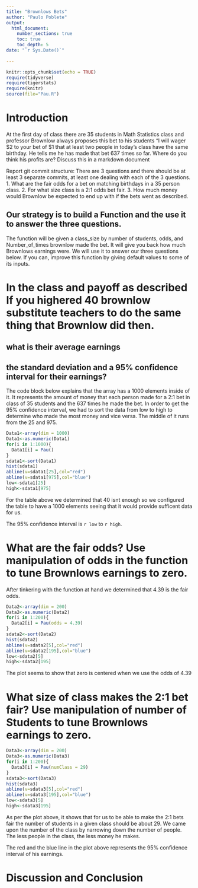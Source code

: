 ```yaml
---
title: "Brownlows Bets"
author: "Paulo Poblete"
output: 
  html_document:
    number_sections: true
    toc: true
    toc_depth: 5
date: "`r Sys.Date()`"    
    
---
```

```r
knitr::opts_chunk$set(echo = TRUE)
require(tidyverse)
require(tigerstats)
require(knitr)
source(file="Pau.R")
```


<!-- We recommend you use git branches -- create a separate branch for each major section i.e. Introduction, Methods, Results, Inferential Results, and Discussion and Conclusions - leave the YAML block untouched until the final merge where you put in your own name !-->

# Introduction

<!--In this section you explain what you are trying to show.  Where did the data come from?  What is the research or other question you are trying to answer?!-->

 At the first day of class there are 35 students in Math Statistics class and professor Brownlow always proposes this bet to his students "I will wager $2 to your bet of $1 that at least two people in today's class have  the same birthday.  He tells me he has made that bet 637 times so far. Where do you think his profits are? Discuss this in a markdown document
 
Report git commit structure:
There are 3 questions and there should be at least 3 separate commits, at least one dealing with each of the 3 questions.
1. What are the fair odds for a bet on matching birthdays in a 35 person class.
2. For what size class is a 2:1 odds bet fair.
3. How much money would Brownlow be expected to end up with if the bets went as described.

## Our strategy is to build a Function and the use it to answer the three questions. 

The function will be given a class_size by number of students, odds, and Number_of_times brownlow made the bet.  It will give you back how much Brownlows earnings were. We will use it to answer our three questions below. If you can, improve this function by giving default values to some of its inputs. 

# In the class and payoff as described  If you highered 40 brownlow substitute teachers to do the same thing that Brownlow did then.
## what is their average earnings
## the standard deviation and a 95% confidence interval for their earnings?
  
<!--Explain and display your method of coming up with a 95% confidence interval of  professor Brownlows winnings (or losings)--> 

The code block below explains that the array has a 1000 elements inside of it. It represents the amount of money that each person made for a 2:1 bet in class of 35 students and the 637 times he made the bet. In order to get the 95% confidence interval, we had to sort the data from low to high to determine who made the most money and vice versa. The middle of it runs from the 25 and 975. 

```r
Data1<-array(dim = 1000)
Data1<-as.numeric(Data1)
for(i in 1:1000){
  Data1[i] = Pau()
}
sdata1<-sort(Data1)
hist(sdata1)
abline(v=sdata1[25],col="red")
abline(v=sdata1[975],col="blue")
low<-sdata1[25]
high<-sdata1[975]
```

For the table above we determined that 40 isnt enough so we configured the table to have a 1000 elements seeing that it would provide sufficent data for us. 

The 95% confidence interval is `r low` to `r high`. 

# What are the fair odds? Use manipulation of odds in the function to tune Brownlows earnings to zero. 


<!--Decide on your methods:  In this section explain the approach you will take to attack the issue --- how will you decide on a likely estimate of professor Brownlow's earnings or losses after 637 bets. Also explain how you construct a 95% confidence interval about your estimate of his winnings !-->

After tinkering with the function at hand we determined that 4.39 is the fair odds. 

```r
Data2<-array(dim = 200)
Data2<-as.numeric(Data2)
for(i in 1:200){
  Data2[i] = Pau(odds = 4.39)
}
sdata2<-sort(Data2)
hist(sdata2)
abline(v=sdata2[5],col="red")
abline(v=sdata2[195],col="blue")
low<-sdata2[5]
high<-sdata2[195]
```

The plot seems to show that zero is centered when we use the odds of 4.39

# What size of class makes the 2:1 bet fair?  Use manipulation of number of Students to tune Brownlows earnings to zero.

<!--Explain and display the results of your method of coming up with the estimate of professor Brownlows betting profits!-->

```r
Data3<-array(dim = 200)
Data3<-as.numeric(Data3)
for(i in 1:200){
  Data3[i] = Pau(numClass = 29)
}
sdata3<-sort(Data3)
hist(sdata3)
abline(v=sdata3[5],col="red")
abline(v=sdata3[195],col="blue")
low<-sdata3[5]
high<-sdata3[195]
```

As per the plot above, it shows that for us to be able to make the 2:1 bets fair the number of students in a given class should be about 29. We came upon the number of the class by narrowing down the number of people. The less people in the class, the less money he makes. 

The red and the blue line in the plot above represents the 95% confidence interval of his earnings. 

# Discussion and Conclusion

<!--Discussion and conclusion here.  If professor Brownlow is consistantly making or losing money how could he change his payout so that his profits center on zero?  Also discuss what size his class should be in order to have his current scheme balance at zero profit.!-->

